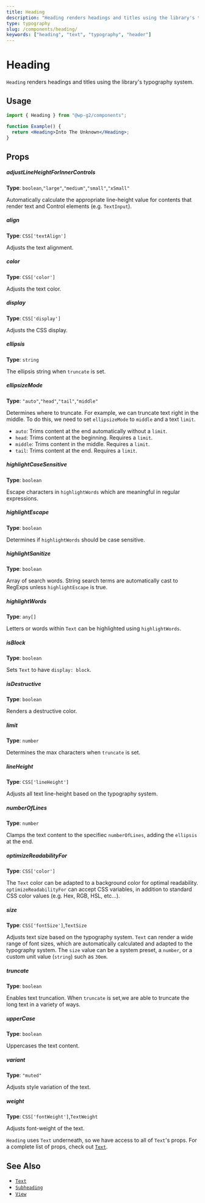 ```yaml
---
title: Heading
description: "Heading renders headings and titles using the library's typography system."
type: typography
slug: /components/heading/
keywords: ["heading", "text", "typography", "header"]
---
```


# Heading

`Heading` renders headings and titles using the library's typography system.

<!-- props -->
<!-- Automatically Generated -->

## Usage

```jsx live
import { Heading } from "@wp-g2/components";

function Example() {
  return <Heading>Into The Unknown</Heading>;
}
```

## Props

##### adjustLineHeightForInnerControls

**Type**: `boolean`,`"large"`,`"medium"`,`"small"`,`"xSmall"`

Automatically calculate the appropriate line-height value for contents that render text and Control elements (e.g. `TextInput`).

##### align

**Type**: `CSS['textAlign']`

Adjusts the text alignment.

##### color

**Type**: `CSS['color']`

Adjusts the text color.

##### display

**Type**: `CSS['display']`

Adjusts the CSS display.

##### ellipsis

**Type**: `string`

The ellipsis string when `truncate` is set.

##### ellipsizeMode

**Type**: `"auto"`,`"head"`,`"tail"`,`"middle"`

Determines where to truncate. For example, we can truncate text right in the middle. To do this, we need to set `ellipsizeMode` to `middle` and a text `limit`.

- `auto`: Trims content at the end automatically without a `limit`.
- `head`: Trims content at the beginning. Requires a `limit`.
- `middle`: Trims content in the middle. Requires a `limit`.
- `tail`: Trims content at the end. Requires a `limit`.

##### highlightCaseSensitive

**Type**: `boolean`

Escape characters in `highlightWords` which are meaningful in regular expressions.

##### highlightEscape

**Type**: `boolean`

Determines if `highlightWords` should be case sensitive.

##### highlightSanitize

**Type**: `boolean`

Array of search words. String search terms are automatically cast to RegExps unless `highlightEscape` is true.

##### highlightWords

**Type**: `any[]`

Letters or words within `Text` can be highlighted using `highlightWords`.

##### isBlock

**Type**: `boolean`

Sets `Text` to have `display: block`.

##### isDestructive

**Type**: `boolean`

Renders a destructive color.

##### limit

**Type**: `number`

Determines the max characters when `truncate` is set.

##### lineHeight

**Type**: `CSS['lineHeight']`

Adjusts all text line-height based on the typography system.

##### numberOfLines

**Type**: `number`

Clamps the text content to the specifiec `numberOfLines`, adding the `ellipsis` at the end.

##### optimizeReadabilityFor

**Type**: `CSS['color']`

The `Text` color can be adapted to a background color for optimal readability. `optimizeReadabilityFor` can accept CSS variables, in addition to standard CSS color values (e.g. Hex, RGB, HSL, etc...).

##### size

**Type**: `CSS['fontSize']`,`TextSize`

Adjusts text size based on the typography system. `Text` can render a wide range of font sizes, which are automatically calculated and adapted to the typography system. The `size` value can be a system preset, a `number`, or a custom unit value (`string`) such as `30em`.

##### truncate

**Type**: `boolean`

Enables text truncation. When `truncate` is set,we are able to truncate the long text in a variety of ways.

##### upperCase

**Type**: `boolean`

Uppercases the text content.

##### variant

**Type**: `"muted"`

Adjusts style variation of the text.

##### weight

**Type**: `CSS['fontWeight']`,`TextWeight`

Adjusts font-weight of the text.

<!-- /Automatically Generated -->
<!-- /props -->

`Heading` uses `Text` underneath, so we have access to all of `Text`'s props. For a complete list of props, check out [`Text`](/components/text/#props).

## See Also

- [`Text`](/components/text/)
- [`Subheading`](/components/subheading/)
- [`View`](/components/view/)